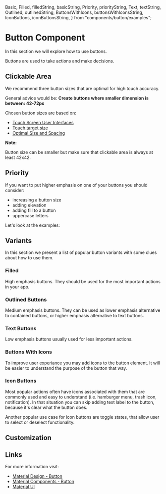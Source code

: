   Basic,
  Filled,
  filledString,
  basicString,
  Priority,
  priorityString,
  Text,
  textString,
  Outlined,
  outlinedString,
  ButtonsWithIcons,
  buttonsWithIconsString,
  IconButtons,
  iconButtonsString,
} from "components/button/examples";

<MainContainer>

# Button Component

<SubHeading>In this section we will explore how to use buttons.</SubHeading>

Buttons are used to take actions and make decisions.

## Clickable Area

We recommend three button sizes that are optimal for high touch accuracy.

General advice would be:
**Create buttons where smaller dimension is between: 42-72px**

Chosen button sizes are based on:

- [Touch Screen User Interfaces](https://www.researchgate.net/publication/225367546_Touch_Screen_User_Interfaces_for_Older_Adults_Button_Size_and_Spacing)
- [Touch target size](https://support.google.com/accessibility/android/answer/7101858?hl=en)
- [Optimal Size and Spacing](https://uxmovement.com/mobile/optimal-size-and-spacing-for-mobile-buttons/)

**Note:**

Button size can be smaller but make sure that clickable area is always at least 42x42.

<Showcase code={dedent(basicString)}>
  <Basic />
</Showcase>

## Priority

If you want to put higher emphasis on one of your buttons you should consider:

- increasing a button size
- adding elevation
- adding fill to a button
- uppercase letters

Let's look at the examples:

<Showcase code={dedent(priorityString)}>
  <Priority />
</Showcase>

## Variants

In this section we present a list of popular button variants with some clues about how to use them.

### Filled

High emphasis buttons. They should be used for the most important actions in your app.

<Showcase code={dedent(filledString)}>
  <Filled />
</Showcase>

### Outlined Buttons

Medium emphasis buttons. They can be used as lower emphasis alternative to contained buttons, or higher emphasis alternative to text buttons.

<Showcase code={dedent(outlinedString)}>
  <Outlined />
</Showcase>

### Text Buttons

Low emphasis buttons usually used for less important actions.

<Showcase code={dedent(textString)}>
  <Text />
</Showcase>

### Buttons With Icons

To improve user experiance you may add icons to the button element. It will be easier to understand the purpose of the button that way.

<Showcase code={dedent(buttonsWithIconsString)}>
  <ButtonsWithIcons />
</Showcase>

### Icon Buttons

Most popular actions often have icons associated with them that are commonly used and easy to understand (i.e. hamburger menu, trash icon, notification). In that situation you can skip adding text label to the button, because it's clear what the button does.

Another popular use case for icon buttons are toggle states, that allow user to select or deselect functionality.

<Showcase code={dedent(iconButtonsString)}>
  <IconButtons />
</Showcase>

## Customization

## Links

For more information visit:

- [Material Design - Button](https://material.io/components/buttons)
- [Material Components - Button](https://material-components.github.io/material-components-web-catalog/#/component/button?type=raised)
- [Material UI](https://material-ui.com/components/buttons/#sizes)

</MainContainer>
